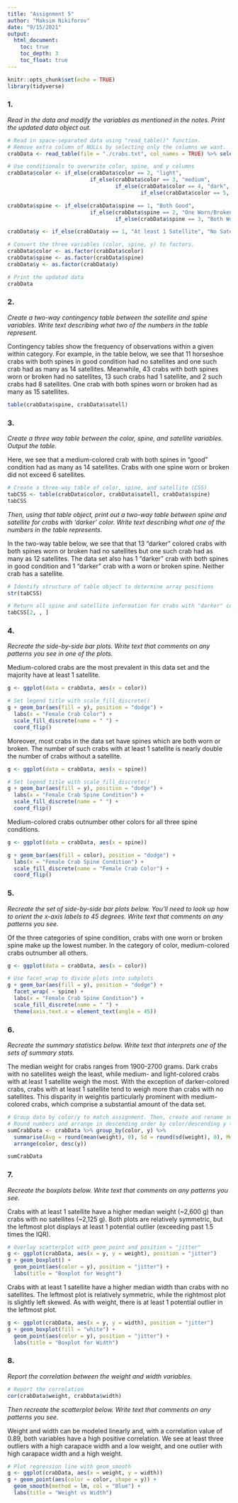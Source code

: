 ```yaml
---
title: "Assignment 5"
author: "Maksim Nikiforov"
date: "9/15/2021"
output: 
  html_document:
    toc: true
    toc_depth: 3
    toc_float: true
---
```


```r
knitr::opts_chunk$set(echo = TRUE)
library(tidyverse)
```

### 1. 

_Read in the data and modify the variables as mentioned in the notes. Print the updated data object out._

```r
# Read in space-separated data using "read_table()" function.
# Remove extra column of NULLs by selecting only the columns we want.
crabData <- read_table(file = "./crabs.txt", col_names = TRUE) %>% select("color", "spine", "width", "satell", "weight", "y")

# Use conditionals to overwrite color, spine, and y columns
crabData$color <- if_else(crabData$color == 2, "light", 
                          if_else(crabData$color == 3, "medium",
                                  if_else(crabData$color == 4, "dark",
                                          if_else(crabData$color == 5, "darker", "undefined"))))

crabData$spine <- if_else(crabData$spine == 1, "Both Good",
                          if_else(crabData$spine == 2, "One Worn/Broken",
                                  if_else(crabData$spine == 3, "Both Worn/Broken", "Undefined")))

crabData$y <- if_else(crabData$y == 1, "At least 1 Satellite", "No Satellite")

# Convert the three variables (color, spine, y) to factors.
crabData$color <- as.factor(crabData$color)
crabData$spine <- as.factor(crabData$spine)
crabData$y <- as.factor(crabData$y)

# Print the updated data
crabData
``` 

### 2. 

_Create a two-way contingency table between the satellite and spine variables. Write text describing what two of the numbers in the table represent._

Contingency tables show the frequency of observations within a given within category. For example, in the table below, we see that 11 horseshoe crabs with both spines in good condition had no satellites and one such crab had as many as 14 satellites. Meanwhile, 43 crabs with both spines worn or broken had no satellites, 13 such crabs had 1 satellite, and 2 such crabs had 8 satellites. One crab with both spines worn or broken had as many as 15 satellites.  

```r
table(crabData$spine, crabData$satell)
```

### 3.

_Create a three way table between the color, spine, and satellite variables. Output the table._

Here, we see that a medium-colored crab with both spines in "good" condition had as many as 14 satellites. Crabs with one spine worn or broken did not exceed 6 satellites.  

```r
# Create a three-way table of color, spine, and satellite (CSS)
tabCSS <- table(crabData$color, crabData$satell, crabData$spine)
tabCSS
```

_Then, using that table object, print out a two-way table between spine and satellite for crabs with ‘darker’ color. Write text describing what one of the numbers in the table represents._

In the two-way table below, we see that that 13 "darker" colored crabs with both spines worn or broken had no satellites but one such crab had as many as 12 satellites. The data set also has 1 "darker" crab with both spines in good condition and 1 "darker" crab with a worn or broken spine. Neither crab has a satellite. 

```r
# Identify structure of table object to determine array positions
str(tabCSS)

# Return all spine and satellite information for crabs with "darker" color [2, , ] 
tabCSS[2, , ]
```

### 4. 

_Recreate the side-by-side bar plots. Write text that comments on any patterns you see in one of the plots._

Medium-colored crabs are the most prevalent in this data set and the majority have at least 1 satellite.   

```r
g <- ggplot(data = crabData, aes(x = color))

# Set legend title with scale_fill_discrete()
g + geom_bar(aes(fill = y), position = "dodge") +
  labs(x = "Female Crab Color") +
  scale_fill_discrete(name = " ") +
  coord_flip()
```

Moreover, most crabs in the data set have spines which are both worn or broken. The number of such crabs with at least 1 satellite is nearly double the number of crabs without a satellite.

```r
g <- ggplot(data = crabData, aes(x = spine))

# Set legend title with scale_fill_discrete()
g + geom_bar(aes(fill = y), position = "dodge") +
  labs(x = "Female Crab Spine Condition") +
  scale_fill_discrete(name = " ") +
  coord_flip()
```

Medium-colored crabs outnumber other colors for all three spine conditions. 

```r
g <- ggplot(data = crabData, aes(x = spine))

g + geom_bar(aes(fill = color), position = "dodge") +
  labs(x = "Female Crab Spine Condition") +
  scale_fill_discrete(name = "Female Crab Color") + 
  coord_flip()
```


### 5. 

_Recreate the set of side-by-side bar plots below. You’ll need to look up how to orient the x-axis labels to 45 degrees. Write text that comments on any patterns you see._

Of the three categories of spine condition, crabs with one worn or broken spine make up the lowest number. In the category of color, medium-colored crabs outnumber all others.   

```r
g <- ggplot(data = crabData, aes(x = color))

# Use facet_wrap to divide plots into subplots
g + geom_bar(aes(fill = y), position = "dodge") +
  facet_wrap( ~ spine) +
  labs(x = "Female Crab Spine Condition") +
  scale_fill_discrete(name = " ") +
  theme(axis.text.x = element_text(angle = 45))
```


### 6.

_Recreate the summary statistics below. Write text that interprets one of the sets of summary stats._

The median weight for crabs ranges from 1900-2700 grams. Dark crabs with no satellites weigh the least, while medium- and light-colored crabs with at least 1 satellite weigh the most. With the exception of darker-colored crabs, crabs with at least 1 satellite tend to weigh more than crabs with no satellites. This disparity in weightis particularly prominent with medium-colored crabs, which comprise a substantial amount of the data set. 

```r
# Group data by color/y to match assignment. Then, create and rename summary columns.
# Round numbers and arrange in descending order by color/descending y to match assignment example.
sumCrabData <- crabData %>% group_by(color, y) %>% 
  summarise(Avg = round(mean(weight), 0), Sd = round(sd(weight), 0), Median = median(weight), IQR = round(IQR(weight), 0)) %>%
  arrange(color, desc(y))

sumCrabData
```
### 7. 

_Recreate the boxplots below. Write text that comments on any patterns you see._

Crabs with at least 1 satellite have a higher median weight (~2,600 g) than crabs with no satellites (~2,125 g). Both plots are relatively symmetric, but the leftmost plot displays at least 1 potential outlier (exceeding past 1.5 times the IQR). 

```r
# Overlay scatterplot with geom_point and position = "jitter"
g <- ggplot(crabData, aes(x = y, y = weight), position = "jitter")
g + geom_boxplot() + 
  geom_point(aes(color = y), position = "jitter") +
  labs(title = "Boxplot for Weight")
```

Crabs with at least 1 satellite have a higher median width than crabs with no satellites. The leftmost plot is relatively symmetric, while the rightmost plot is slightly left skewed. As with weight, there is at least 1 potential outlier in the leftmost plot. 

```r
g <- ggplot(crabData, aes(x = y, y = width), position = "jitter")
g + geom_boxplot(fill = "white") + 
  geom_point(aes(color = y), position = "jitter") +
  labs(title = "Boxplot for Width")
```

### 8. 

_Report the correlation between the weight and width variables._

```r
# Report the correlation
cor(crabData$weight, crabData$width)
```

_Then recreate the scatterplot below. Write text that comments on any patterns you see._

Weight and width can be modeled linearly and, with a correlation value of 0.89, both variables have a high positive correlation. We see at least three outliers with a high carapace width and a low weight, and one outlier with high carapace width and a high weight. 

```r
# Plot regression line with geom_smooth
g <- ggplot(crabData, aes(x = weight, y = width))
g + geom_point(aes(color = color, shape = y)) +
  geom_smooth(method = lm, col = "Blue") +
  labs(title = "Weight vs Width")
```